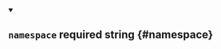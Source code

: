 


<details className="config-field" data-expandable="false" open>
<summary>

## `namespace` <span className="config-field-required" data-required="true">required</span> <span className="config-field-type">string</span> <span className="config-field-default"></span> <span className="config-field-enum"></span> {#namespace}



</summary>



</details>
